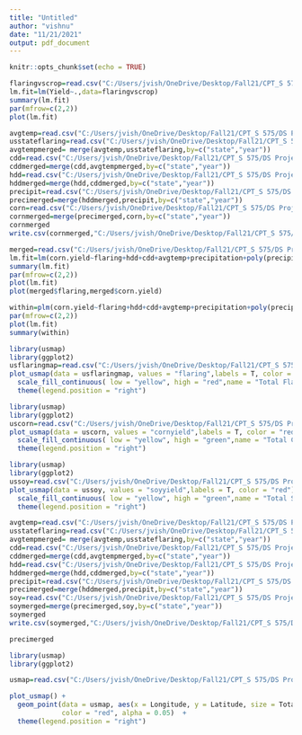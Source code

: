 ---
title: "Untitled"
author: "vishnu"
date: "11/21/2021"
output: pdf_document
---

```{r setup, include=FALSE}
knitr::opts_chunk$set(echo = TRUE)
```

```{r}
flaringvscrop=read.csv("C:/Users/jvish/OneDrive/Desktop/Fall21/CPT_S 575/DS Project/usflaringvscropandotherparameters.csv")
lm.fit=lm(Yield~.,data=flaringvscrop)
summary(lm.fit)
par(mfrow=c(2,2))
plot(lm.fit)
```

```{r}
avgtemp=read.csv("C:/Users/jvish/OneDrive/Desktop/Fall21/CPT_S 575/DS Project/avg temp us states.csv")
usstateflaring=read.csv("C:/Users/jvish/OneDrive/Desktop/Fall21/CPT_S 575/DS Project/State flaring.csv")
avgtempmerged= merge(avgtemp,usstateflaring,by=c("state","year"))
cdd=read.csv("C:/Users/jvish/OneDrive/Desktop/Fall21/CPT_S 575/DS Project/cdd us states.csv")
cddmerged=merge(cdd,avgtempmerged,by=c("state","year"))
hdd=read.csv("C:/Users/jvish/OneDrive/Desktop/Fall21/CPT_S 575/DS Project/hdd us states.csv")
hddmerged=merge(hdd,cddmerged,by=c("state","year"))
precipit=read.csv("C:/Users/jvish/OneDrive/Desktop/Fall21/CPT_S 575/DS Project/precep_67-20.csv")
precimerged=merge(hddmerged,precipit,by=c("state","year"))
corn=read.csv("C:/Users/jvish/OneDrive/Desktop/Fall21/CPT_S 575/DS Project/onlycorn67_20.csv")
cornmerged=merge(precimerged,corn,by=c("state","year"))
cornmerged
write.csv(cornmerged,"C:/Users/jvish/OneDrive/Desktop/Fall21/CPT_S 575/DS Project/merged.csv",row.names=FALSE)
```

```{r}
merged=read.csv("C:/Users/jvish/OneDrive/Desktop/Fall21/CPT_S 575/DS Project/merged - edit.csv")
lm.fit=lm(corn.yield~flaring+hdd+cdd+avgtemp+precipitation+poly(precipitation,4)+poly(flaring,3)+factor(year)+factor(state),data=merged)
summary(lm.fit)
par(mfrow=c(2,2))
plot(lm.fit)
plot(merged$flaring,merged$corn.yield)
```
```{r}
within=plm(corn.yield~flaring+hdd+cdd+avgtemp+precipitation+poly(precipitation,4)+poly(flaring,3)+factor(year),index="state",model="within",data=merged)
par(mfrow=c(2,2))
plot(lm.fit)
summary(within)
```


```{r}
library(usmap)
library(ggplot2)
usflaringmap=read.csv("C:/Users/jvish/OneDrive/Desktop/Fall21/CPT_S 575/DS Project/usmapvis.csv")
plot_usmap(data = usflaringmap, values = "flaring",labels = T, color = "red") + 
  scale_fill_continuous( low = "yellow", high = "red",name = "Total Flaring(1967-2020)", label = scales::comma) + 
  theme(legend.position = "right")
```

```{r}
library(usmap)
library(ggplot2)
uscorn=read.csv("C:/Users/jvish/OneDrive/Desktop/Fall21/CPT_S 575/DS Project/cornusvis.csv")
plot_usmap(data = uscorn, values = "cornyield",labels = T, color = "red") + 
  scale_fill_continuous( low = "yellow", high = "green",name = "Total Corn Yield(1967-2020)", label = scales::comma) + 
  theme(legend.position = "right")
```

```{r}
library(usmap)
library(ggplot2)
ussoy=read.csv("C:/Users/jvish/OneDrive/Desktop/Fall21/CPT_S 575/DS Project/soyusvis.csv")
plot_usmap(data = ussoy, values = "soyyield",labels = T, color = "red") + 
  scale_fill_continuous( low = "yellow", high = "green",name = "Total Soybean Yield(1967-2020)", label = scales::comma) + 
  theme(legend.position = "right")
```


```{r}
avgtemp=read.csv("C:/Users/jvish/OneDrive/Desktop/Fall21/CPT_S 575/DS Project/avg temp us states.csv")
usstateflaring=read.csv("C:/Users/jvish/OneDrive/Desktop/Fall21/CPT_S 575/DS Project/State flaring.csv")
avgtempmerged= merge(avgtemp,usstateflaring,by=c("state","year"))
cdd=read.csv("C:/Users/jvish/OneDrive/Desktop/Fall21/CPT_S 575/DS Project/cdd us states.csv")
cddmerged=merge(cdd,avgtempmerged,by=c("state","year"))
hdd=read.csv("C:/Users/jvish/OneDrive/Desktop/Fall21/CPT_S 575/DS Project/hdd us states.csv")
hddmerged=merge(hdd,cddmerged,by=c("state","year"))
precipit=read.csv("C:/Users/jvish/OneDrive/Desktop/Fall21/CPT_S 575/DS Project/precep_67-20.csv")
precimerged=merge(hddmerged,precipit,by=c("state","year"))
soy=read.csv("C:/Users/jvish/OneDrive/Desktop/Fall21/CPT_S 575/DS Project/onlysoybean67_20.csv")
soymerged=merge(precimerged,soy,by=c("state","year"))
soymerged
write.csv(soymerged,"C:/Users/jvish/OneDrive/Desktop/Fall21/CPT_S 575/DS Project/soymerged.csv",row.names=FALSE)
```

```{r}
precimerged
```
```{r}
library(usmap)
library(ggplot2)

usmap=read.csv("C:/Users/jvish/OneDrive/Desktop/Fall21/CPT_S 575/DS Project/globalflaring2012-2016.csv")

plot_usmap() +
  geom_point(data = usmap, aes(x = Longitude, y = Latitude, size = TotalBCM),
             color = "red", alpha = 0.05)  +
  theme(legend.position = "right")
```

